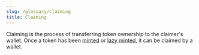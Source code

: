 ```yaml
---
slug: /glossary/claiming
title: Claiming
---
```


Claiming is the process of transferring token ownership to the claimer's wallet.
Once a token has been [minted](/glossary/minting) or [lazy minted](/glossary/lazy-minted), it can be claimed by a wallet.